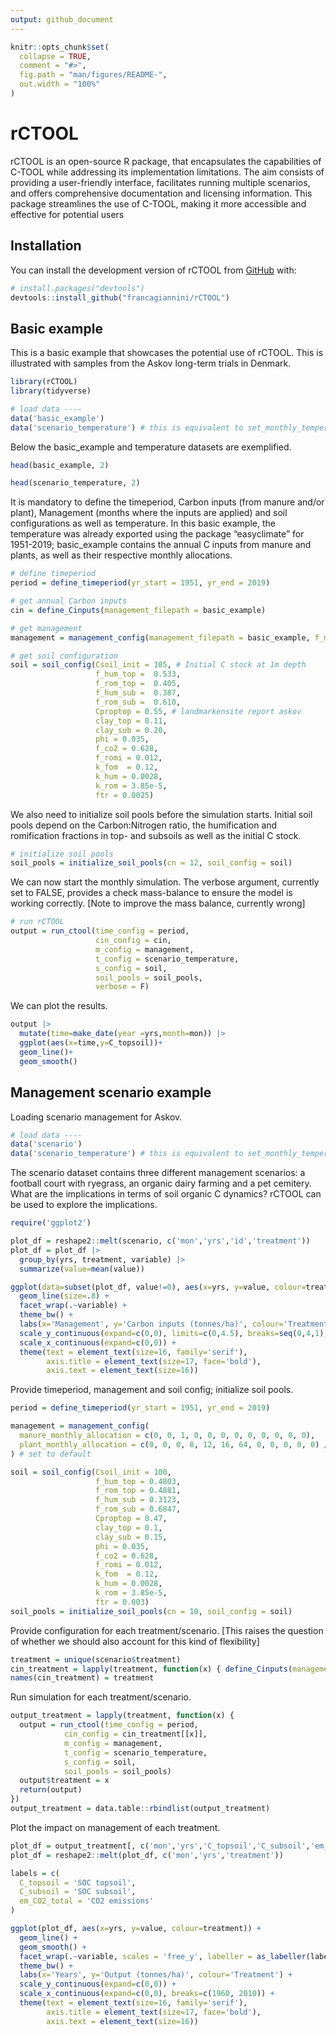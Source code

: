 ```yaml
---
output: github_document
---
```


<!-- README.md is generated from README.Rmd. Please edit that file -->

```r
knitr::opts_chunk$set(
  collapse = TRUE,
  comment = "#>",
  fig.path = "man/figures/README-",
  out.width = "100%"
)
```

# rCTOOL

<!-- badges: start -->
<!-- badges: end -->

rCTOOL is an open-source R package, that encapsulates the capabilities of C-TOOL while addressing its implementation limitations. The aim consists of providing a user-friendly interface, facilitates running multiple scenarios, and offers comprehensive documentation and licensing information. This package streamlines the use of C-TOOL, making it more accessible and effective for potential users

## Installation

You can install the development version of rCTOOL from [GitHub](https://github.com/) with:

``` r
# install.packages("devtools")
devtools::install_github("francagiannini/rCTOOL")
```

## Basic example

This is a basic example that showcases the potential use of rCTOOL. This is illustrated with samples from the Askov long-term trials in Denmark.

```r
library(rCTOOL)
library(tidyverse)

# load data ----
data('basic_example')
data('scenario_temperature') # this is equivalent to set_monthly_temperature_data(coords=c(9.114015, 55.47163), yr_start=1951, yr_end=2019)
```

Below the basic_example and temperature datasets are exemplified.
```r
head(basic_example, 2)
```
```r
head(scenario_temperature, 2)
```

It is mandatory to define the timeperiod, Carbon inputs (from manure and/or plant), Management (months where the inputs are applied) and soil configurations as well as temperature.
In this basic example, the temperature was already exported using the package "easyclimate" for 1951-2019; basic_example contains the annual C inputs from manure and plants, as well as their respective monthly allocations.
```r
# define timeperiod 
period = define_timeperiod(yr_start = 1951, yr_end = 2019)

# get annual Carbon inputs 
cin = define_Cinputs(management_filepath = basic_example)

# get management 
management = management_config(management_filepath = basic_example, f_man_humification = 0.192)

# get soil configuration 
soil = soil_config(Csoil_init = 105, # Initial C stock at 1m depth
                   f_hum_top =  0.533,
                   f_rom_top =  0.405,
                   f_hum_sub =  0.387,
                   f_rom_sub =  0.610,
                   Cproptop = 0.55, # landmarkensite report askov
                   clay_top = 0.11,
                   clay_sub = 0.20,
                   phi = 0.035,
                   f_co2 = 0.628,
                   f_romi = 0.012,
                   k_fom  = 0.12,
                   k_hum = 0.0028,
                   k_rom = 3.85e-5,
                   ftr = 0.0025)
```

We also need to initialize soil pools before the simulation starts. Initial soil pools depend on the Carbon:Nitrogen ratio, the humification and romification fractions in top- and subsoils as well as the initial C stock.
```r
# initialize soil pools
soil_pools = initialize_soil_pools(cn = 12, soil_config = soil)
```

We can now start the monthly simulation. The verbose argument, currently set to FALSE, provides a check mass-balance to ensure the model is working correctly.
[Note to improve the mass balance, currently wrong]
```r
# run rCTOOL
output = run_ctool(time_config = period,
                   cin_config = cin,
                   m_config = management,
                   t_config = scenario_temperature,
                   s_config = soil,
                   soil_pools = soil_pools,
                   verbose = F)
```

We can plot the results.
```r
output |>
  mutate(time=make_date(year =yrs,month=mon)) |>
  ggplot(aes(x=time,y=C_topsoil))+
  geom_line()+
  geom_smooth()
```

## Management scenario example

Loading scenario management for Askov. 
```r
# load data ----
data('scenario')
data('scenario_temperature') # this is equivalent to set_monthly_temperature_data(coords=c(9.114015, 55.47163), yr_start=1951, yr_end=2019)
```

The scenario dataset contains three different management scenarios: a football court with ryegrass, an organic dairy farming and a pet cemitery. What are the implications in terms of soil organic C dynamics? rCTOOL can be used to explore the implications.
```r
require('ggplot2')

plot_df = reshape2::melt(scenario, c('mon','yrs','id','treatment'))
plot_df = plot_df |> 
  group_by(yrs, treatment, variable) |> 
  summarize(value=mean(value))

ggplot(data=subset(plot_df, value!=0), aes(x=yrs, y=value, colour=treatment)) + 
  geom_line(size=.8) + 
  facet_wrap(.~variable) + 
  theme_bw() + 
  labs(x='Management', y='Carbon inputs (tonnes/ha)', colour='Treatment') + 
  scale_y_continuous(expand=c(0,0), limits=c(0,4.5), breaks=seq(0,4,1)) + 
  scale_x_continuous(expand=c(0,0)) + 
  theme(text = element_text(size=16, family='serif'),
        axis.title = element_text(size=17, face='bold'),
        axis.text = element_text(size=16))
```
Provide timeperiod, management and soil config; initialize soil pools.
```r
period = define_timeperiod(yr_start = 1951, yr_end = 2019)

management = management_config(
  manure_monthly_allocation = c(0, 0, 1, 0, 0, 0, 0, 0, 0, 0, 0, 0),
  plant_monthly_allocation = c(0, 0, 0, 8, 12, 16, 64, 0, 0, 0, 0, 0) / 100
) # set to default

soil = soil_config(Csoil_init = 100,
                   f_hum_top = 0.4803,
                   f_rom_top = 0.4881,
                   f_hum_sub = 0.3123,
                   f_rom_sub = 0.6847,
                   Cproptop = 0.47,
                   clay_top = 0.1,
                   clay_sub = 0.15,
                   phi = 0.035,
                   f_co2 = 0.628,
                   f_romi = 0.012,
                   k_fom  = 0.12,
                   k_hum = 0.0028, 
                   k_rom = 3.85e-5,
                   ftr = 0.003)
soil_pools = initialize_soil_pools(cn = 10, soil_config = soil)
```

Provide configuration for each treatment/scenario.
[This raises the question of whether we should also account for this kind of flexibility]
```r
treatment = unique(scenario$treatment)
cin_treatment = lapply(treatment, function(x) { define_Cinputs(management_filepath = subset(scenario, treatment==x)) })
names(cin_treatment) = treatment
```

Run simulation for each treatment/scenario.
```r
output_treatment = lapply(treatment, function(x) {
  output = run_ctool(time_config = period, 
            cin_config = cin_treatment[[x]], 
            m_config = management, 
            t_config = scenario_temperature, 
            s_config = soil, 
            soil_pools = soil_pools)
  output$treatment = x
  return(output)
})
output_treatment = data.table::rbindlist(output_treatment)
```

Plot the impact on management of each treatment.
```r

plot_df = output_treatment[, c('mon','yrs','C_topsoil','C_subsoil','em_CO2_total', 'treatment')]
plot_df = reshape2::melt(plot_df, c('mon','yrs','treatment'))

labels = c(
  C_topsoil = 'SOC topsoil',
  C_subsoil = 'SOC subsoil',
  em_CO2_total = 'CO2 emissions'
)

ggplot(plot_df, aes(x=yrs, y=value, colour=treatment)) + 
  geom_line() + 
  geom_smooth() +
  facet_wrap(.~variable, scales = 'free_y', labeller = as_labeller(labels)) + 
  theme_bw() + 
  labs(x='Years', y='Output (tonnes/ha)', colour='Treatment') + 
  scale_y_continuous(expand=c(0,0)) + 
  scale_x_continuous(expand=c(0,0), breaks=c(1960, 2010)) + 
  theme(text = element_text(size=16, family='serif'),
        axis.title = element_text(size=17, face='bold'),
        axis.text = element_text(size=16))
```


